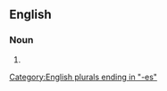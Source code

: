 ==English==

===Noun===
{{head|en|noun plural form}}

# {{plural of|momento|lang=en}}

[[Category:English plurals ending in "-es"]]